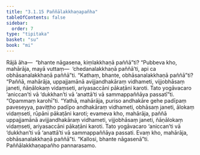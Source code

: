 ```yaml
---
title: "3.1.15 Paññālakkhaṇapañha"
tableOfContents: false
sidebar:
  order: 7
type: "tipitaka"
basket: "su"
book: "mi"
---
```



<DynamicBreadcrumb />

<Division number="38" book="mi" bookNo="28">

<Paragraph number="168" book="mi">
Rājā āha—  “bhante nāgasena, kiṃlakkhaṇā paññā”ti? “Pubbeva kho, mahārāja, mayā vuttaṃ—  ‘chedanalakkhaṇā paññā’ti, api ca obhāsanalakkhaṇā paññā”ti. “Kathaṃ, bhante, obhāsanalakkhaṇā paññā”ti? “Paññā, mahārāja, uppajjamānā avijjandhakāraṃ vidhameti, vijjobhāsaṃ janeti, ñāṇālokaṃ vidaṃseti, ariyasaccāni pākaṭāni karoti. Tato yogāvacaro ‘aniccan’ti vā ‘dukkhan’ti vā ‘anattā’ti vā sammappaññāya passatī”ti.
</Paragraph>

<Paragraph number="169" book="mi">
“Opammaṃ karohī”ti. “Yathā, mahārāja, puriso andhakāre gehe padīpaṃ paveseyya, paviṭṭho padīpo andhakāraṃ vidhameti, obhāsaṃ janeti, ālokaṃ vidaṃseti, rūpāni pākaṭāni karoti; evameva kho, mahārāja, paññā uppajjamānā avijjandhakāraṃ vidhameti, vijjobhāsaṃ janeti, ñāṇālokaṃ vidaṃseti, ariyasaccāni pākaṭāni karoti. Tato yogāvacaro ‘aniccan’ti vā ‘dukkhan’ti vā ‘anattā’ti vā sammappaññāya passati. Evaṃ kho, mahārāja, obhāsanalakkhaṇā paññā”ti.
</Paragraph>

<Paragraph number="170" book="mi">
“Kallosi, bhante nāgasenā”ti.

</Paragraph>
</Division>

<Paragraph number="171" type="center" book="mi">
Paññālakkhaṇapañho pannarasamo.
</Paragraph>